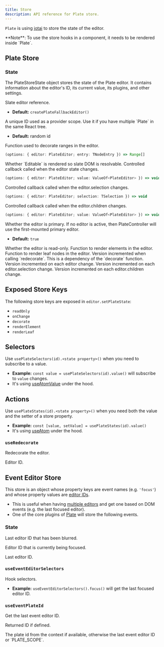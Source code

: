 ```yaml
---
title: Store
description: API reference for Plate store.
---
```


`Plate` is using [jotai](https://github.com/pmndrs/jotai) to store the state of the editor.

<Callout className="my-4">
  **Note**: To use the store hooks in a component, it needs to be rendered
  inside `Plate`.
</Callout>

## Plate Store

### State

The PlateStoreState object stores the state of the Plate editor. It contains information about the editor's ID, its current value, its plugins, and other settings.

<APIAttributes>
<APIItem name="editor" type="PlateEditor">
Slate editor reference.

- **Default:** `createPlateFallbackEditor()`
</APIItem>

<APIItem name="id" type="string">
A unique ID used as a provider scope. Use it if you have multiple `Plate` in the same React tree.

- **Default:** random id
</APIItem>

<APIItem name="decorate" type="function" optional>
Function used to decorate ranges in the editor.

```ts
(options: { editor: PlateEditor; entry: TNodeEntry }) => Range[]
```
</APIItem>

<APIItem name="isMounted" type="boolean" optional>
Whether `Editable` is rendered so slate DOM is resolvable.
</APIItem>

<APIItem name="onChange" type="function" optional>
Controlled callback called when the editor state changes.

```ts
(options: { editor: PlateEditor; value: ValueOf<PlateEditor> }) => void
```
</APIItem>

<APIItem name="onSelectionChange" type="function" optional>
Controlled callback called when the editor.selection changes.

```ts
(options: { editor: PlateEditor; selection: TSelection }) => void
```
</APIItem>

<APIItem name="onValueChange" type="function" optional>
Controlled callback called when the editor.children changes.

```ts
(options: { editor: PlateEditor; value: ValueOf<PlateEditor> }) => void
```
</APIItem>

<APIItem name="primary" type="boolean" optional>
Whether the editor is primary. If no editor is active, then PlateController will use the first-mounted primary editor.

- **Default:** `true`
</APIItem>

<APIItem name="readOnly" type="boolean" optional>
Whether the editor is read-only.
</APIItem>

<APIItem name="renderElement" type="function" optional>
Function to render elements in the editor.
</APIItem>

<APIItem name="renderLeaf" type="function" optional>
Function to render leaf nodes in the editor.
</APIItem>

<APIItem name="versionDecorate" type="number" optional>
Version incremented when calling `redecorate`. This is a dependency of the `decorate` function.
</APIItem>

<APIItem name="versionEditor" type="number" optional>
Version incremented on each editor change.
</APIItem>

<APIItem name="versionSelection" type="number" optional>
Version incremented on each editor.selection change.
</APIItem>

<APIItem name="versionValue" type="number" optional>
Version incremented on each editor.children change.
</APIItem>
</APIAttributes>

## Exposed Store Keys

The following store keys are exposed in `editor.setPlateState`:

- `readOnly`
- `onChange`
- `decorate`
- `renderElement`
- `renderLeaf`

## Selectors

Use `usePlateSelectors(id).<state property>()` when you need to subscribe to a value.

- **Example:** `const value = usePlateSelectors(id).value()` will subscribe to `value` changes.
- It's using [useAtomValue](https://jotai.org/docs/utils/use-atom-value) under the hood.

## Actions

Use `usePlateStates(id).<state property>()` when you need both the value and the setter of a store property.

- **Example:** `const [value, setValue] = usePlateStates(id).value()`
- It's using [useAtom](https://jotai.org/docs/basics/primitives#use-atom) under the hood.

### `useRedecorate`

Redecorate the editor.

<APIParameters>
  <APIItem name="id" type="string" optional>
    Editor ID.
  </APIItem>
</APIParameters>

## Event Editor Store

This store is an object whose property keys are event names (e.g. `'focus'`) and whose property values are [editor IDs](Plate#id).

- This is useful when having [multiple editors](multiple-editors) and get one based on DOM events (e.g. the last focused editor).
- One of the core plugins of [Plate](Plate) will store the following events.

### State

<APIAttributes>
<APIItem name="blur" type="string | null">

Last editor ID that has been blurred.

</APIItem>

<APIItem name="focus" type="string | null">

Editor ID that is currently being focused.

</APIItem>

<APIItem name="last" type="string | null">

Last editor ID.

</APIItem>
</APIAttributes>

### `useEventEditorSelectors`

Hook selectors.

- **Example:** `useEventEditorSelectors().focus()` will get the
  last focused editor ID.

### `useEventPlateId`

Get the last event editor ID.

<APIParameters>
<APIItem name="id" type="string | null">

Returned ID if defined.

</APIItem>
</APIParameters>

<APIReturns>
  The plate id from the context if available, otherwise the last event editor
  ID or `PLATE_SCOPE`.
</APIReturns>
